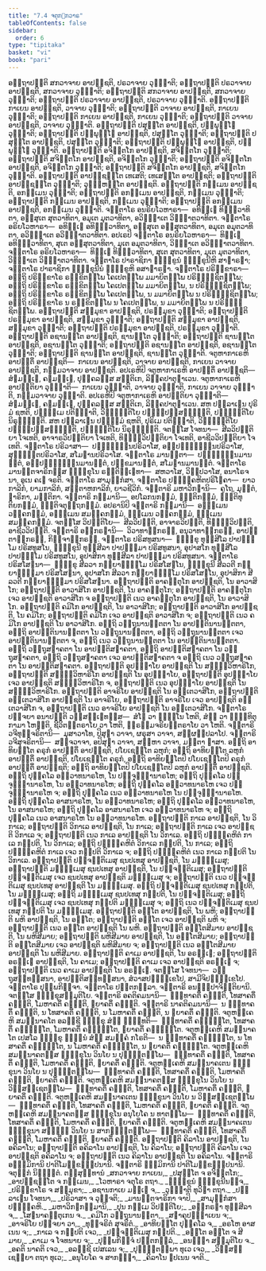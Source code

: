 ```yaml
---
title: "7.4 ຈຕຸກ຺ກວາຣ"
tableOfContents: false
sidebar:
  order: 6
type: "tipitaka"
basket: "vi"
book: "pari"
---
```



<DynamicBreadcrumb />

<Division number="324" book="pari">

<Paragraph number="1485" book="pari">
ອຕ຺ຖາປຕ຺ຕິ ສກວາຈາຍ ອາປຊ຺ຊຕິ, ປຣວາຈາຍ ວຸຏ຺ຐາຕິ; ອຕ຺ຖາປຕ຺ຕິ ປຣວາຈາຍ ອາປຊ຺ຊຕິ, ສກວາຈາຍ ວຸຏ຺ຐາຕິ; ອຕ຺ຖາປຕ຺ຕິ ສກວາຈາຍ ອາປຊ຺ຊຕິ, ສກວາຈາຍ ວຸຏ຺ຐາຕິ; ອຕ຺ຖາປຕ຺ຕິ ປຣວາຈາຍ ອາປຊ຺ຊຕິ, ປຣວາຈາຍ ວຸຏ຺ຐາຕິ. ອຕ຺ຖາປຕ຺ຕິ ກາເຍນ ອາປຊ຺ຊຕິ, ວາຈາຍ ວຸຏ຺ຐາຕິ; ອຕ຺ຖາປຕ຺ຕິ ວາຈາຍ ອາປຊ຺ຊຕິ, ກາເຍນ ວຸຏ຺ຐາຕິ; ອຕ຺ຖາປຕ຺ຕິ ກາເຍນ ອາປຊ຺ຊຕິ, ກາເຍນ ວຸຏ຺ຐາຕິ; ອຕ຺ຖາປຕ຺ຕິ ວາຈາຍ ອາປຊ຺ຊຕິ, ວາຈາຍ ວຸຏ຺ຐາຕິ. ອຕ຺ຖາປຕ຺ຕິ ປສຸຕ຺ໂຕ ອາປຊ຺ຊຕິ, ປຏິພຸທ຺ໂຘ ວຸຏ຺ຐາຕິ; ອຕ຺ຖາປຕ຺ຕິ ປຏິພຸທ຺ໂຘ ອາປຊ຺ຊຕິ, ປສຸຕ຺ໂຕ ວຸຏ຺ຐາຕິ; ອຕ຺ຖາປຕ຺ຕິ ປສຸຕ຺ໂຕ ອາປຊ຺ຊຕິ, ປສຸຕ຺ໂຕ ວຸຏ຺ຐາຕິ; ອຕ຺ຖາປຕ຺ຕິ ປຏິພຸທ຺ໂຘ ອາປຊ຺ຊຕິ, ປຏິພຸທ຺ໂຘ ວຸຏ຺ຐາຕິ. ອຕ຺ຖາປຕ຺ຕິ ອຈິຕ຺ຕໂກ ອາປຊ຺ຊຕິ, ສຈິຕ຺ຕໂກ ວຸຏ຺ຐາຕິ; ອຕ຺ຖາປຕ຺ຕິ ສຈິຕ຺ຕໂກ ອາປຊ຺ຊຕິ, ອຈິຕ຺ຕໂກ ວຸຏ຺ຐາຕິ; ອຕ຺ຖາປຕ຺ຕິ ອຈິຕ຺ຕໂກ ອາປຊ຺ຊຕິ, ອຈິຕ຺ຕໂກ ວຸຏ຺ຐາຕິ; ອຕ຺ຖາປຕ຺ຕິ ສຈິຕ຺ຕໂກ ອາປຊ຺ຊຕິ, ສຈິຕ຺ຕໂກ ວຸຏ຺ຐາຕິ. ອຕ຺ຖາປຕ຺ຕິ ອາປຊ຺ຊນ຺ໂຕ ເທເສຕິ; ເທເສນ຺ໂຕ ອາປຊ຺ຊຕິ; ອຕ຺ຖາປຕ຺ຕິ ອາປຊ຺ຊນ຺ໂຕ ວຸຏ຺ຐາຕິ; ວຸຏ຺ຐຫນ຺ໂຕ ອາປຊ຺ຊຕິ. ອຕ຺ຖາປຕ຺ຕິ ກມ຺ເມນ ອາປຊ຺ຊຕິ, ອກມ຺ເມນ ວຸຏ຺ຐາຕິ; ອຕ຺ຖາປຕ຺ຕິ ອກມ຺ເມນ ອາປຊ຺ຊຕິ, ກມ຺ເມນ ວຸຏ຺ຐາຕິ; ອຕ຺ຖາປຕ຺ຕິ ກມ຺ເມນ ອາປຊ຺ຊຕິ, ກມ຺ເມນ ວຸຏ຺ຐາຕິ; ອຕ຺ຖາປຕ຺ຕິ ອກມ຺ເມນ ອາປຊ຺ຊຕິ, ອກມ຺ເມນ ວຸຏ຺ຐາຕິ.
</Paragraph>

<Paragraph number="1486" book="pari">
ຈຕ຺ຕາໂຣ ອນຣິຍໂວຫາຣາ—  ອທິຏ຺ເຐ ທິຏ຺ຐວາທິຕາ, ອສ຺ສຸເຕ ສຸຕວາທິຕາ, ອມຸເຕ ມຸຕວາທິຕາ, ອວິຎ຺ຎາເຕ ວິຎ຺ຎາຕວາທິຕາ. ຈຕ຺ຕາໂຣ ອຣິຍໂວຫາຣາ—  ອທິຏ຺ເຐ ອທິຏ຺ຐວາທິຕາ, ອສ຺ສຸເຕ ອສ຺ສຸຕວາທິຕາ, ອມຸເຕ ອມຸຕວາທິຕາ, ອວິຎ຺ຎາເຕ ອວິຎ຺ຎາຕວາທິຕາ. ອປເຣປິ ຈຕ຺ຕາໂຣ ອນຣິຍໂວຫາຣາ—  ທິຏ຺ເຐ ອທິຏ຺ຐວາທິຕາ, ສຸເຕ ອສ຺ສຸຕວາທິຕາ, ມຸເຕ ອມຸຕວາທິຕາ, ວິຎ຺ຎາເຕ ອວິຎ຺ຎາຕວາທິຕາ. ຈຕ຺ຕາໂຣ ອຣິຍໂວຫາຣາ—  ທິຏ຺ເຐ ທິຏ຺ຐວາທິຕາ, ສຸເຕ ສຸຕວາທິຕາ, ມຸເຕ ມຸຕວາທິຕາ, ວິຎ຺ຎາເຕ ວິຎ຺ຎາຕວາທິຕາ.
</Paragraph>

<Paragraph number="1487" book="pari">
ຈຕ຺ຕາໂຣ ປາຣາຊິກາ ຠິກ຺ຂູນໍ ຠິກ຺ຂຸນີຫິ ສາຘາຣຓາ; ຈຕ຺ຕາໂຣ ປາຣາຊິກາ ຠິກ຺ຂຸນີນໍ ຠິກ຺ຂູຫິ ອສາຘາຣຓາ. ຈຕ຺ຕາໂຣ ປຣິກ຺ຂາຣາ—  ອຕ຺ຖິ ປຣິກ຺ຂາໂຣ ຣກ຺ຂິຕພ຺ໂພ ໂຄເປຕພ຺ໂພ ມມາຍິຕພ຺ໂພ ປຣິຠຸຎ຺ຊິຕພ຺ໂພ; ອຕ຺ຖິ ປຣິກ຺ຂາໂຣ ຣກ຺ຂິຕພ຺ໂພ ໂຄເປຕພ຺ໂພ ມມາຍິຕພ຺ໂພ, ນ ປຣິຠຸຎ຺ຊິຕພ຺ໂພ; ອຕ຺ຖິ ປຣິກ຺ຂາໂຣ ຣກ຺ຂິຕພ຺ໂພ ໂຄເປຕພ຺ໂພ, ນ ມມາຍິຕພ຺ໂພ ນ ປຣິຠຸຎ຺ຊິຕພ຺ໂພ; ອຕ຺ຖິ ປຣິກ຺ຂາໂຣ ນ ຣກ຺ຂິຕພ຺ໂພ ນ ໂຄເປຕພ຺ໂພ, ນ ມມາຍິຕພ຺ໂພ ນ ປຣິຠຸຎ຺ຊິຕພ຺ໂພ. ອຕ຺ຖາປຕ຺ຕິ ສມ຺ມຸຂາ ອາປຊ຺ຊຕິ, ປຣມ຺ມຸຂາ ວຸຏ຺ຐາຕິ; ອຕ຺ຖາປຕ຺ຕິ ປຣມ຺ມຸຂາ ອາປຊ຺ຊຕິ, ສມ຺ມຸຂາ ວຸຏ຺ຐາຕິ; ອຕ຺ຖາປຕ຺ຕິ ສມ຺ມຸຂາ ອາປຊ຺ຊຕິ, ສມ຺ມຸຂາ ວຸຏ຺ຐາຕິ; ອຕ຺ຖາປຕ຺ຕິ ປຣມ຺ມຸຂາ ອາປຊ຺ຊຕິ, ປຣມ຺ມຸຂາ ວຸຏ຺ຐາຕິ. ອຕ຺ຖາປຕ຺ຕິ ອຊານນ຺ໂຕ ອາປຊ຺ຊຕິ, ຊານນ຺ໂຕ ວຸຏ຺ຐາຕິ; ອຕ຺ຖາປຕ຺ຕິ ຊານນ຺ໂຕ ອາປຊ຺ຊຕິ, ອຊານນ຺ໂຕ ວຸຏ຺ຐາຕິ; ອຕ຺ຖາປຕ຺ຕິ ອຊານນ຺ໂຕ ອາປຊ຺ຊຕິ, ອຊານນ຺ໂຕ ວຸຏ຺ຐາຕິ; ອຕ຺ຖາປຕ຺ຕິ ຊານນ຺ໂຕ ອາປຊ຺ຊຕິ, ຊານນ຺ໂຕ ວຸຏ຺ຐາຕິ.
</Paragraph>

<Paragraph number="1488" book="pari">
ຈຕູຫາກາເຣຫິ ອາປຕ຺ຕິໍ ອາປຊ຺ຊຕິ—  ກາເຍນ ອາປຊ຺ຊຕິ, ວາຈາຍ ອາປຊ຺ຊຕິ, ກາເຍນ ວາຈາຍ ອາປຊ຺ຊຕິ, ກມ຺ມວາຈາຍ ອາປຊ຺ຊຕິ. ອປເຣຫິປິ ຈຕູຫາກາເຣຫິ ອາປຕ຺ຕິໍ ອາປຊ຺ຊຕິ—  ສໍຆມຊ຺ເຌ, ຄຓມຊ຺ເຌ, ປຸຄ຺ຄລສ຺ສ ສນ຺ຕິເກ, ລິງ຺ຄປາຕຸຠາເວນ. ຈຕູຫາກາເຣຫິ ອາປຕ຺ຕິຍາ ວຸຏ຺ຐາຕິ—  ກາເຍນ ວຸຏ຺ຐາຕິ, ວາຈາຍ ວຸຏ຺ຐາຕິ, ກາເຍນ ວາຈາຍ ວຸຏ຺ຐາຕິ, ກມ຺ມວາຈາຍ ວຸຏ຺ຐາຕິ. ອປເຣຫິປິ ຈຕູຫາກາເຣຫິ ອາປຕ຺ຕິຍາ ວຸຏ຺ຐາຕິ—  ສໍຆມຊ຺ເຌ, ຄຓມຊ຺ເຌ, ປຸຄ຺ຄລສ຺ສ ສນ຺ຕິເກ, ລິງ຺ຄປາຕຸຠາເວນ. ສຫ ປຏິລາເຠນ ປຸຣິມໍ ຊຫຕິ, ປຈ຺ຉິເມ ປຕິຏ຺ຐາຕິ, ວິຎ຺ຎຕ຺ຕິໂຍ ປຏິປ຺ປສ຺ສມ຺ຠນ຺ຕິ, ປຓ຺ຓຕ຺ຕິໂຍ ນິຣຸຊ຺ຌນ຺ຕິ. ສຫ ປຏິລາເຠນ ປຈ຺ຉິມໍ ຊຫຕິ, ປຸຣິເມ ປຕິຏ຺ຐາຕິ, ວິຎ຺ຎຕ຺ຕິໂຍ ປຏິປ຺ປສ຺ສມ຺ຠນ຺ຕິ, ປຓ຺ຓຕ຺ຕິໂຍ ນິຣຸຊ຺ຌນ຺ຕິ. ຈຕສ຺ໂສ ໂຈທນາ—  ສີລວິປຕ຺ຕິຍາ ໂຈເທຕິ, ອາຈາຣວິປຕ຺ຕິຍາ ໂຈເທຕິ, ທິຏ຺ຐິວິປຕ຺ຕິຍາ ໂຈເທຕິ, ອາຊີວວິປຕ຺ຕິຍາ ໂຈເທຕິ. ຈຕ຺ຕາໂຣ ປຣິວາສາ—  ປຏິຈ຺ຉນ຺ນປຣິວາໂສ, ອປ຺ປຏິຈ຺ຉນ຺ນປຣິວາໂສ, ສຸທ຺ຘນ຺ຕປຣິວາໂສ, ສໂມຘານປຣິວາໂສ. ຈຕ຺ຕາໂຣ ມານຕ຺ຕາ—  ປຏິຈ຺ຉນ຺ນມານຕ຺ຕໍ, ອປ຺ປຏິຈ຺ຉນ຺ນມານຕ຺ຕໍ, ປກ຺ຂມານຕ຺ຕໍ, ສໂມຘານມານຕ຺ຕໍ. ຈຕ຺ຕາໂຣ ມານຕ຺ຕຈາຣິກສ຺ສ ຠິກ຺ຂຸໂນ ຣຕ຺ຕິຈ຺ເຉທາ—  ສຫວາໂສ, ວິປ຺ປວາໂສ, ອນາໂຣຈນາ, ອູເນ ຄເຓ ຈຣຕິ. ຈຕ຺ຕາໂຣ ສາມຸກ຺ກໍສາ. ຈຕ຺ຕາໂຣ ປຏິຄ຺ຄຫິຕປຣິໂຠຄາ—  ຍາວກາລິກໍ, ຍາມກາລິກໍ, ສຕ຺ຕາຫກາລິກໍ, ຍາວຊີວິກໍ. ຈຕ຺ຕາຣິ ມຫາວິກຏານິ—  ຄູໂຖ, ມຸຕ຺ຕໍ, ຉາຣິກາ, ມຕ຺ຕິກາ. ຈຕ຺ຕາຣິ ກມ຺ມານິ—  ອປໂລກນກມ຺ມໍ, ຎຕ຺ຕິກມ຺ມໍ, ຎຕ຺ຕິທຸຕິຍກມ຺ມໍ, ຎຕ຺ຕິຈຕຸຕ຺ຖກມ຺ມໍ. ອປຣານິປິ ຈຕ຺ຕາຣິ ກມ຺ມານິ—  ອຘມ຺ເມນ ວຄ຺ຄກມ຺ມໍ, ອຘມ຺ເມນ ສມຄ຺ຄກມ຺ມໍ, ຘມ຺ເມນ ວຄ຺ຄກມ຺ມໍ, ຘມ຺ເມນ ສມຄ຺ຄກມ຺ມໍ. ຈຕສ຺ໂສ ວິປຕ຺ຕິໂຍ—  ສີລວິປຕ຺ຕິ, ອາຈາຣວິປຕ຺ຕິ, ທິຏ຺ຐິວິປຕ຺ຕິ, ອາຊີວວິປຕ຺ຕິ. ຈຕ຺ຕາຣິ ອຘິກຣຓານິ—  ວິວາທາຘິກຣຓໍ, ອນຸວາທາຘິກຣຓໍ, ອາປຕ຺ຕາຘິກຣຓໍ, ກິຈ຺ຈາຘິກຣຓໍ. ຈຕ຺ຕາໂຣ ປຣິສທູສນາ—  ຠິກ຺ຂຸ ທຸສ຺ສີໂລ ປາປຘມ຺ໂມ ປຣິສທູສໂນ, ຠິກ຺ຂຸນີ ທຸສ຺ສີລາ ປາປຘມ຺ມາ ປຣິສທູສນາ, ອຸປາສໂກ ທຸສ຺ສີໂລ ປາປຘມ຺ໂມ ປຣິສທູສໂນ, ອຸປາສິກາ ທຸສ຺ສີລາ ປາປຘມ຺ມາ ປຣິສທູສນາ. ຈຕ຺ຕາໂຣ ປຣິສໂສຠນາ—  ຠິກ຺ຂຸ ສີລວາ ກລ຺ຍາຓຘມ຺ໂມ ປຣິສໂສຠໂນ, ຠິກ຺ຂຸນີ ສີລວຕີ ກລ຺ຍາຓຘມ຺ມາ ປຣິສໂສຠນາ, ອຸປາສໂກ ສີລວາ ກລ຺ຍາຓຘມ຺ໂມ ປຣິສໂສຠໂນ, ອຸປາສິກາ ສີລວຕີ ກລ຺ຍາຓຘມ຺ມາ ປຣິສໂສຠນາ.
</Paragraph>

<Paragraph number="1489" book="pari">
ອຕ຺ຖາປຕ຺ຕິ ອາຄນ຺ຕຸໂກ ອາປຊ຺ຊຕິ, ໂນ ອາວາສິໂກ; ອຕ຺ຖາປຕ຺ຕິ ອາວາສິໂກ ອາປຊ຺ຊຕິ, ໂນ ອາຄນ຺ຕຸໂກ; ອຕ຺ຖາປຕ຺ຕິ ອາຄນ຺ຕຸໂກ ເຈວ ອາປຊ຺ຊຕິ ອາວາສິໂກ ຈ ອຕ຺ຖາປຕ຺ຕິ ເນວ ອາຄນ຺ຕຸໂກ ອາປຊ຺ຊຕິ, ໂນ ອາວາສິໂກ. ອຕ຺ຖາປຕ຺ຕິ ຄມິໂກ ອາປຊ຺ຊຕິ, ໂນ ອາວາສິໂກ; ອຕ຺ຖາປຕ຺ຕິ ອາວາສິໂກ ອາປຊ຺ຊຕິ, ໂນ ຄມິໂກ; ອຕ຺ຖາປຕ຺ຕິ ຄມິໂກ ເຈວ ອາປຊ຺ຊຕິ ອາວາສິໂກ ຈ; ອຕ຺ຖາປຕ຺ຕິ ເນວ ຄມິໂກ ອາປຊ຺ຊຕິ ໂນ ອາວາສິໂກ. ອຕ຺ຖິ ວຕ຺ຖຸນານຕ຺ຕຕາ ໂນ ອາປຕ຺ຕິນານຕ຺ຕຕາ, ອຕ຺ຖິ ອາປຕ຺ຕິນານຕ຺ຕຕາ ໂນ ວຕ຺ຖຸນານຕ຺ຕຕາ, ອຕ຺ຖິ ວຕ຺ຖຸນານຕ຺ຕຕາ ເຈວ ອາປຕ຺ຕິນານຕ຺ຕຕາ ຈ, ອຕ຺ຖິ ເນວ ວຕ຺ຖຸນານຕ຺ຕຕາ ໂນ ອາປຕ຺ຕິນານຕ຺ຕຕາ. ອຕ຺ຖິ ວຕ຺ຖຸສຠາຄຕາ ໂນ ອາປຕ຺ຕິສຠາຄຕາ, ອຕ຺ຖິ ອາປຕ຺ຕິສຠາຄຕາ ໂນ ວຕ຺ຖຸສຠາຄຕາ, ອຕ຺ຖິ ວຕ຺ຖຸສຠາຄຕາ ເຈວ ອາປຕ຺ຕິສຠາຄຕາ ຈ ອຕ຺ຖິ ເນວ ວຕ຺ຖຸສຠາຄຕາ ໂນ ອາປຕ຺ຕິສຠາຄຕາ. ອຕ຺ຖາປຕ຺ຕິ ອຸປຊ຺ຌາໂຍ ອາປຊ຺ຊຕິ ໂນ ສທ຺ຘິວິຫາຣິໂກ, ອຕ຺ຖາປຕ຺ຕິ ສທ຺ຘິວິຫາຣິໂກ ອາປຊ຺ຊຕິ ໂນ ອຸປຊ຺ຌາໂຍ, ອຕ຺ຖາປຕ຺ຕິ ອຸປຊ຺ຌາໂຍ ເຈວ ອາປຊ຺ຊຕິ ສທ຺ຘິວິຫາຣິໂກ ຈ, ອຕ຺ຖາປຕ຺ຕິ ເນວ ອຸປຊ຺ຌາໂຍ ອາປຊ຺ຊຕິ ໂນ ສທ຺ຘິວິຫາຣິໂກ. ອຕ຺ຖາປຕ຺ຕິ ອາຈຣິໂຍ ອາປຊ຺ຊຕິ ໂນ ອນ຺ເຕວາສິໂກ, ອຕ຺ຖາປຕ຺ຕິ ອນ຺ເຕວາສິໂກ ອາປຊ຺ຊຕິ ໂນ ອາຈຣິໂຍ, ອຕ຺ຖາປຕ຺ຕິ ອາຈຣິໂຍ ເຈວ ອາປຊ຺ຊຕິ ອນ຺ເຕວາສິໂກ ຈ, ອຕ຺ຖາປຕ຺ຕິ ເນວ ອາຈຣິໂຍ ອາປຊ຺ຊຕິ ໂນ ອນ຺ເຕວາສິໂກ. ຈຕ຺ຕາໂຣ ປຈ຺ຈຍາ ອນາປຕ຺ຕິ ວສ຺ສຈ຺ເຉທສ຺ສ—  ສໍໂຆ ວາ ຠິນ຺ໂນ ໂຫຕິ, ສໍຆໍ ວາ ຠິນ຺ທິຕຸກາມາ ໂຫນ຺ຕິ, ຊີວິຕນ຺ຕຣາໂຍ ວາ ໂຫຕິ, ພ຺ຣຫ຺ມຈຣິຍນ຺ຕຣາໂຍ ວາ ໂຫຕິ. ຈຕ຺ຕາຣິ ວຈີທຸຈ຺ຈຣິຕານິ—  ມຸສາວາໂທ, ປິສຸຓາ ວາຈາ, ຜຣຸສາ ວາຈາ, ສມ຺ຜປ຺ປລາໂປ. ຈຕ຺ຕາຣິ ວຈີສຸຈຣິຕານິ—  ສຈ຺ຈວາຈາ, ອປິສຸຓາ ວາຈາ, ສຓ຺ຫາ ວາຈາ, ມນ຺ຕາ ຠາສາ. ອຕ຺ຖິ ອາທິຍນ຺ໂຕ ຄຣຸກໍ ອາປຕ຺ຕິໍ ອາປຊ຺ຊຕິ, ປໂຍເຊນ຺ໂຕ ລຫຸກໍ; ອຕ຺ຖິ ອາທິຍນ຺ໂຕ ລຫຸກໍ ອາປຕ຺ຕິໍ ອາປຊ຺ຊຕິ, ປໂຍເຊນ຺ໂຕ ຄຣຸກໍ, ອຕ຺ຖິ ອາທິຍນ຺ໂຕປິ ປໂຍເຊນ຺ໂຕປິ ຄຣຸກໍ ອາປຕ຺ຕິໍ ອາປຊ຺ຊຕິ; ອຕ຺ຖິ ອາທິຍນ຺ໂຕປິ ປໂຍເຊນ຺ໂຕປິ ລຫຸກໍ ອາປຕ຺ຕິໍ ອາປຊ຺ຊຕິ.
</Paragraph>

<Paragraph number="1490" book="pari">
ອຕ຺ຖິ ປຸຄ຺ຄໂລ ອຠິວາທນາຣໂຫ, ໂນ ປຈ຺ຈຸຏ຺ຐານາຣໂຫ; ອຕ຺ຖິ ປຸຄ຺ຄໂລ ປຈ຺ຈຸຏ຺ຐານາຣໂຫ, ໂນ ອຠິວາທນາຣໂຫ; ອຕ຺ຖິ ປຸຄ຺ຄໂລ ອຠິວາທນາຣໂຫ ເຈວ ປຈ຺ຈຸຏ຺ຐານາຣໂຫ ຈ; ອຕ຺ຖິ ປຸຄ຺ຄໂລ ເນວ ອຠິວາທນາຣໂຫ ໂນ ປຈ຺ຈຸຏ຺ຐານາຣໂຫ. ອຕ຺ຖິ ປຸຄ຺ຄໂລ ອາສນາຣໂຫ, ໂນ ອຠິວາທນາຣໂຫ; ອຕ຺ຖິ ປຸຄ຺ຄໂລ ອຠິວາທນາຣໂຫ, ໂນ ອາສນາຣໂຫ; ອຕ຺ຖິ ປຸຄ຺ຄໂລ ອາສນາຣໂຫ ເຈວ ອຠິວາທນາຣໂຫ ຈ; ອຕ຺ຖິ ປຸຄ຺ຄໂລ ເນວ ອາສນາຣໂຫ ໂນ ອຠິວາທນາຣໂຫ. ອຕ຺ຖາປຕ຺ຕິ ກາເລ ອາປຊ຺ຊຕິ, ໂນ ວິກາເລ; ອຕ຺ຖາປຕ຺ຕິ ວິກາເລ ອາປຊ຺ຊຕິ, ໂນ ກາເລ; ອຕ຺ຖາປຕ຺ຕິ ກາເລ ເຈວ ອາປຊ຺ຊຕິ ວິກາເລ ຈ; ອຕ຺ຖາປຕ຺ຕິ ເນວ ກາເລ ອາປຊ຺ຊຕິ ໂນ ວິກາເລ. ອຕ຺ຖິ ປຏິຄ຺ຄຫິຕໍ ກາເລ ກປ຺ປຕິ, ໂນ ວິກາເລ; ອຕ຺ຖິ ປຏິຄ຺ຄຫິຕໍ ວິກາເລ ກປ຺ປຕິ, ໂນ ກາເລ; ອຕ຺ຖິ ປຏິຄ຺ຄຫິຕໍ ກາເລ ເຈວ ກປ຺ປຕິ ວິກາເລ ຈ; ອຕ຺ຖິ ປຏິຄ຺ຄຫິຕໍ ເນວ ກາເລ ກປ຺ປຕິ ໂນ ວິກາເລ. ອຕ຺ຖາປຕ຺ຕິ ປຈ຺ຈນ຺ຕິເມສຸ ຊນປເທສຸ ອາປຊ຺ຊຕິ, ໂນ ມຊ຺ຌິເມສຸ; ອຕ຺ຖາປຕ຺ຕິ ມຊ຺ຌິເມສຸ ຊນປເທສຸ ອາປຊ຺ຊຕິ, ໂນ ປຈ຺ຈນ຺ຕິເມສຸ; ອຕ຺ຖາປຕ຺ຕິ ປຈ຺ຈນ຺ຕິເມສຸ ເຈວ ຊນປເທສຸ ອາປຊ຺ຊຕິ ມຊ຺ຌິເມສຸ ຈ; ອຕ຺ຖາປຕ຺ຕິ ເນວ ປຈ຺ຈນ຺ຕິເມສຸ ຊນປເທສຸ ອາປຊ຺ຊຕິ ໂນ ມຊ຺ຌິເມສຸ. ອຕ຺ຖິ ປຈ຺ຈນ຺ຕິເມສຸ ຊນປເທສຸ ກປ຺ປຕິ, ໂນ ມຊ຺ຌິເມສຸ; ອຕ຺ຖິ ມຊ຺ຌິເມສຸ ຊນປເທສຸ ກປ຺ປຕິ, ໂນ ປຈ຺ຈນ຺ຕິເມສຸ; ອຕ຺ຖິ ປຈ຺ຈນ຺ຕິເມສຸ ເຈວ ຊນປເທສຸ ກປ຺ປຕິ ມຊ຺ຌິເມສຸ ຈ; ອຕ຺ຖິ ເນວ ປຈ຺ຈນ຺ຕິເມສຸ ຊນປເທສຸ ກປ຺ປຕິ ໂນ ມຊ຺ຌິເມສຸ. ອຕ຺ຖາປຕ຺ຕິ ອນ຺ໂຕ ອາປຊ຺ຊຕິ, ໂນ ພຫິ; ອຕ຺ຖາປຕ຺ຕິ ພຫິ ອາປຊ຺ຊຕິ, ໂນ ອນ຺ໂຕ; ອຕ຺ຖາປຕ຺ຕິ ອນ຺ໂຕ ເຈວ ອາປຊ຺ຊຕິ ພຫິ ຈ; ອຕ຺ຖາປຕ຺ຕິ ເນວ ອນ຺ໂຕ ອາປຊ຺ຊຕິ ໂນ ພຫິ. ອຕ຺ຖາປຕ຺ຕິ ອນ຺ໂຕສີມາຍ ອາປຊ຺ຊຕິ, ໂນ ພຫິສີມາຍ; ອຕ຺ຖາປຕ຺ຕິ ພຫິສີມາຍ ອາປຊ຺ຊຕິ, ໂນ ອນ຺ໂຕສີມາຍ; ອຕ຺ຖາປຕ຺ຕິ ອນ຺ໂຕສີມາຍ ເຈວ ອາປຊ຺ຊຕິ ພຫິສີມາຍ ຈ; ອຕ຺ຖາປຕ຺ຕິ ເນວ ອນ຺ໂຕສີມາຍ ອາປຊ຺ຊຕິ ໂນ ພຫິສີມາຍ. ອຕ຺ຖາປຕ຺ຕິ ຄາເມ ອາປຊ຺ຊຕິ, ໂນ ອຣຎ຺ເຎ; ອຕ຺ຖາປຕ຺ຕິ ອຣຎ຺ເຎ ອາປຊ຺ຊຕິ, ໂນ ຄາເມ; ອຕ຺ຖາປຕ຺ຕິ ຄາເມ ເຈວ ອາປຊ຺ຊຕິ ອຣຎ຺ເຎ ຈ; ອຕ຺ຖາປຕ຺ຕິ ເນວ ຄາເມ ອາປຊ຺ຊຕິ ໂນ ອຣຎ຺ເຎ.
</Paragraph>

<Paragraph number="1491" book="pari">
ຈຕສ຺ໂສ ໂຈທນາ—  ວຕ຺ຖຸສນ຺ທສ຺ສນາ, ອາປຕ຺ຕິສນ຺ທສ຺ສນາ, ສໍວາສປຏິກ຺ເຂໂປ, ສາມີຈິປຏິກ຺ເຂໂປ. ຈຕ຺ຕາໂຣ ປຸພ຺ພກິຈ຺ຈາ. ຈຕ຺ຕາໂຣ ປຕ຺ຕກລ຺ລາ. ຈຕ຺ຕາຣິ ອນຎ຺ຎປາຈິຕ຺ຕິຍານິ. ຈຕສ຺ໂສ ຠິກ຺ຂຸສມ຺ມຸຕິໂຍ. ຈຕ຺ຕາຣິ ອຄຕິຄມນານິ—  ຉນ຺ທາຄຕິໍ ຄຈ຺ຉຕິ, ໂທສາຄຕິໍ ຄຈ຺ຉຕິ, ໂມຫາຄຕິໍ ຄຈ຺ຉຕິ, ຠຍາຄຕິໍ ຄຈ຺ຉຕິ. ຈຕ຺ຕາຣິ ນາຄຕິຄມນານິ—  ນ ຉນ຺ທາຄຕິໍ ຄຈ຺ຉຕິ, ນ ໂທສາຄຕິໍ ຄຈ຺ຉຕິ, ນ ໂມຫາຄຕິໍ ຄຈ຺ຉຕິ, ນ ຠຍາຄຕິໍ ຄຈ຺ຉຕິ. ຈຕູຫງ຺ເຄຫິ ສມນ຺ນາຄໂຕ ອລຊ຺ຊີ ຠິກ຺ຂຸ ສໍຆໍ ຠິນ຺ທຕິ—  ຉນ຺ທາຄຕິໍ ຄຈ຺ຉນ຺ໂຕ, ໂທສາຄຕິໍ ຄຈ຺ຉນ຺ໂຕ, ໂມຫາຄຕິໍ ຄຈ຺ຉນ຺ໂຕ, ຠຍາຄຕິໍ ຄຈ຺ຉນ຺ໂຕ. ຈຕູຫງ຺ເຄຫິ ສມນ຺ນາຄໂຕ ເປສໂລ ຠິກ຺ຂຸ ຠິນ຺ນໍ ສໍຆໍ ສມຄ຺ຄໍ ກໂຣຕິ—  ນ ຉນ຺ທາຄຕິໍ ຄຈ຺ຉນ຺ໂຕ, ນ ໂທສາຄຕິໍ ຄຈ຺ຉນ຺ໂຕ, ນ ໂມຫາຄຕິໍ ຄຈ຺ຉນ຺ໂຕ, ນ ຠຍາຄຕິໍ ຄຈ຺ຉນ຺ໂຕ. ຈຕູຫງ຺ເຄຫິ ສມນ຺ນາຄຕສ຺ສ ຠິກ຺ຂຸໂນ ວິນໂຍ ນ ປຸຈ຺ຉິຕພ຺ໂພ—  ຉນ຺ທາຄຕິໍ ຄຈ຺ຉຕິ, ໂທສາຄຕິໍ ຄຈ຺ຉຕິ, ໂມຫາຄຕິໍ ຄຈ຺ຉຕິ, ຠຍາຄຕິໍ ຄຈ຺ຉຕິ. ຈຕູຫງ຺ເຄຫິ ສມນ຺ນາຄເຕນ ຠິກ຺ຂຸນາ ວິນໂຍ ນ ປຸຈ຺ຉິຕພ຺ໂພ—  ຉນ຺ທາຄຕິໍ ຄຈ຺ຉຕິ, ໂທສາຄຕິໍ ຄຈ຺ຉຕິ, ໂມຫາຄຕິໍ ຄຈ຺ຉຕິ, ຠຍາຄຕິໍ ຄຈ຺ຉຕິ. ຈຕູຫງ຺ເຄຫິ ສມນ຺ນາຄຕສ຺ສ ຠິກ຺ຂຸໂນ ວິນໂຍ ນ ວິສ຺ສຊ຺ເຊຕພ຺ໂພ—  ຉນ຺ທາຄຕິໍ ຄຈ຺ຉຕິ, ໂທສາຄຕິໍ ຄຈ຺ຉຕິ, ໂມຫາຄຕິໍ ຄຈ຺ຉຕິ, ຠຍາຄຕິໍ ຄຈ຺ຉຕິ. ຈຕູຫງ຺ເຄຫິ ສມນ຺ນາຄເຕນ ຠິກ຺ຂຸນາ ວິນໂຍ ນ ວິສ຺ສຊ຺ເຊຕພ຺ໂພ—  ຉນ຺ທາຄຕິໍ ຄຈ຺ຉຕິ, ໂທສາຄຕິໍ ຄຈ຺ຉຕິ, ໂມຫາຄຕິໍ ຄຈ຺ຉຕິ, ຠຍາຄຕິໍ ຄຈ຺ຉຕິ. ຈຕູຫງ຺ເຄຫິ ສມນ຺ນາຄຕສ຺ສ ຠິກ຺ຂຸໂນ ອນຸໂຍໂຄ ນ ທາຕພ຺ໂພ—  ຉນ຺ທາຄຕິໍ ຄຈ຺ຉຕິ, ໂທສາຄຕິໍ ຄຈ຺ຉຕິ, ໂມຫາຄຕິໍ ຄຈ຺ຉຕິ, ຠຍາຄຕິໍ ຄຈ຺ຉຕິ. ຈຕູຫງ຺ເຄຫິ ສມນ຺ນາຄເຕນ ຠິກ຺ຂຸນາ ສທ຺ຘິໍ ວິນໂຍ ນ ສາກຈ຺ຉິຕພ຺ໂພ—  ຉນ຺ທາຄຕິໍ ຄຈ຺ຉຕິ, ໂທສາຄຕິໍ ຄຈ຺ຉຕິ, ໂມຫາຄຕິໍ ຄຈ຺ຉຕິ, ຠຍາຄຕິໍ ຄຈ຺ຉຕິ. ອຕ຺ຖາປຕ຺ຕິ ຄິລາໂນ ອາປຊ຺ຊຕິ, ໂນ ອຄິລາໂນ; ອຕ຺ຖາປຕ຺ຕິ ອຄິລາໂນ ອາປຊ຺ຊຕິ, ໂນ ຄິລາໂນ; ອຕ຺ຖາປຕ຺ຕິ ຄິລາໂນ ເຈວ ອາປຊ຺ຊຕິ ອຄິລາໂນ ຈ; ອຕ຺ຖາປຕ຺ຕິ ເນວ ຄິລາໂນ ອາປຊ຺ຊຕິ ໂນ ອຄິລາໂນ. ຈຕ຺ຕາຣິ ອຘມ຺ມິການິ ປາຕິໂມກ຺ຂຏ຺ຐປນານິ. ຈຕ຺ຕາຣິ ຘມ຺ມິການິ ປາຕິໂມກ຺ຂຏ຺ຐປນານິ.

</Paragraph>
</Division>

<Paragraph number="1492" type="center" book="pari">
ຈຕຸກ຺ກໍ ນິຏ຺ຐິຕໍ.



</Paragraph>

<Paragraph number="1493" type="center" book="pari">
ຕສ຺ສຸທ຺ທານໍ


</Paragraph>

<Paragraph number="1494" type="verses" book="pari">
_ສກວາຈາຍ ກາເຍນ,_  
_ປສຸຕ຺ໂຕ ຈ ອຈິຕ຺ຕໂກ;_  
_ອາປຊ຺ຊນ຺ໂຕ ຈ ກມ຺ເມນ,_  
_ໂວຫາຣາ ຈຕຸໂຣ ຕຖາ._  

</Paragraph>

<Paragraph number="1495" type="verses" book="pari">
_ຠິກ຺ຂູນໍ ຠິກ຺ຂຸນີນຎ຺ຈ,_  
_ປຣິກ຺ຂາໂຣ ຈ ສມ຺ມຸຂາ;_  
_ອຊານກາເຍ ມຊ຺ເຌ ຈ,_  
_ວຸຏ຺ຐາຕິ ທຸວິຘາ ຕຖາ._  

</Paragraph>

<Paragraph number="1496" type="verses" book="pari">
_ປຏິລາເຠນ ໂຈທນາ,_  
_ປຣິວາສາ ຈ ວຸຈ຺ຈຕິ;_  
_ມານຕ຺ຕຈາຣິກາ ຈາປິ,_  
_ສາມຸກ຺ກໍສາ ປຏິຄ຺ຄຫິ._  

</Paragraph>

<Paragraph number="1497" type="verses" book="pari">
_ມຫາວິກຏກມ຺ມານິ,_  
_ປຸນ ກມ຺ເມ ວິປຕ຺ຕິໂຍ;_  
_ອຘິກຣຓາ ທຸສ຺ສີລາ ຈ,_  
_ໂສຠນາຄນ຺ຕຸເກນ ຈ._  

</Paragraph>

<Paragraph number="1498" type="verses" book="pari">
_ຄມິໂກ ວຕ຺ຖຸນານຕ຺ຕາ,_  
_ສຠາຄຸປຊ຺ຌາເຍນ ຈ;_  
_ອາຈຣິໂຍ ປຈ຺ຈຍາ ວາ,_  
_ທຸຈ຺ຈຣິຕໍ ສຸຈຣິຕໍ._  

</Paragraph>

<Paragraph number="1499" type="verses" book="pari">
_ອາທິຍນ຺ໂຕ ປຸຄ຺ຄໂລ ຈ,_  
_ອຣໂຫ ອາສເນນ ຈ;_  
_ກາເລ ຈ ກປ຺ປຕິ ເຈວ,_  
_ປຈ຺ຈນ຺ຕິເມສຸ ກປ຺ປຕິ._  

</Paragraph>

<Paragraph number="1500" type="verses" book="pari">
_ອນ຺ໂຕ ອນ຺ໂຕ ຈ ສີມາຍ,_  
_ຄາເມ ຈ ໂຈທນາຍ ຈ;_  
_ປຸພ຺ພກິຈ຺ຈໍ ປຕ຺ຕກລ຺ລໍ,_  
_ອນຎ຺ຎາ ສມ຺ມຸຕິໂຍ ຈ._  

</Paragraph>

<Paragraph number="1501" type="verses" book="pari">
_ອຄຕິ ນາຄຕິ ເຈວ,_  
_ອລຊ຺ຊີ ເປສເລນ ຈ;_  
_ປຸຈ຺ຉິຕພ຺ພາ ທຸເວ ເຈວ,_  
_ວິສ຺ສຊ຺ເຊຍ຺ຍາ ຕຖາ ທຸເວ;_  
_ອນຸໂຍໂຄ ຈ ສາກຈ຺ຉາ,_  
_ຄິລາໂນ ຐປເນນ ຈາຕິ._
</Paragraph>